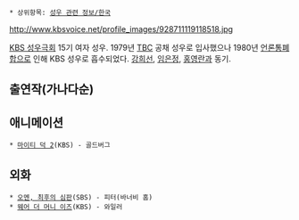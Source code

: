  * 상위항목: [[성우 관련 정보/한국]]

http://www.kbsvoice.net/profile_images/928711119118518.jpg

[[KBS 성우극회]] 15기 여자 성우. 1979년 [[TBC]] 공채 성우로 입사했으나 1980년 [[언론통폐합]]으로 인해 KBS 성우로 흡수되었다. [[강희선]], [[임은정]], [[홍영란]]과 동기.

== 출연작(가나다순) ==
== 애니메이션 ==
 * [[마이티 덕 2]](KBS) - 골드버그
== 외화 ==
 * [[오멘, 최후의 심판]](SBS) - 피터(바너비 홈)  
 * [[웨어 더 머니 이즈]](KBS) - 와일러
